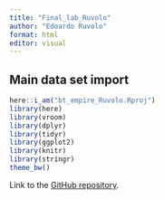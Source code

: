 ```yaml
---
title: "Final_lab_Ruvolo"
author: "Edoardo Ruvolo"
format: html
editor: visual
---
```


## Main data set import
```r
here::i_am("bt_empire_Ruvolo.Rproj")
library(here)
library(vroom)
library(dplyr)
library(tidyr)
library(ggplot2)
library(knitr)
library(stringr)
theme_bw()
```

Link to the [GitHub repository](https://github.com/Edrdrvl/bt_empire).
